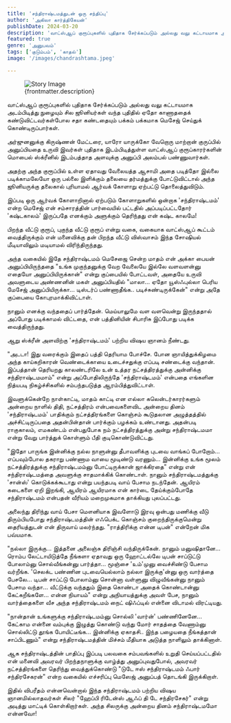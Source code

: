 ```yaml
---
title: 'சந்திராஷ்டமத்துடன் ஒரு சந்திப்பு'
author: 'அகிலா கார்த்திகேயன்'
publishDate: 2024-03-20
description: 'வாட்ஸ்ஆப் குரூப்புகளில் புதிதாக சேர்க்கப்படும் அல்லது வலு கட்டாயமாக அடம்பிடித்து நுழையும் சில ஜூனியர்கள் வந்த புதிதில்..'
featured: true
genre: 'அனுபவம்'
tags: ['குடும்பம்', 'காதல்']
image: '/images/chandrashtama.jpeg'

---
```

<figure>
  <img src={frontmatter.image} alt="Story Image" class="w-full rounded-lg shadow-lg" />
  <figcaption class="text-gray-600 text-sm mt-2">{frontmatter.description}</figcaption>
</figure>

வாட்ஸ்ஆப் குரூப்புகளில் புதிதாக சேர்க்கப்படும் அல்லது வலு கட்டாயமாக அடம்பிடித்து நுழையும் சில ஜூனியர்கள் வந்த புதிதில் ஏதோ காணாததைக் கண்டுவிட்டவர்கள்போல சதா கண்டதையும் பக்கம் பக்கமாக மெசேஜ் செய்துக் கொண்டிருப்பார்கள்.

அர்ஜுனனுக்கு கிருஷ்ணன் மேட்டரை, யாரோ யாருக்கோ வேறொரு மாற்றான் குருப்பில் அனுப்பியதை உருவி இவர்கள் புதிதாக இடம்பிடித்துள்ள வாட்ஸ்ஆப் குரூப்காரர்களின் மொபைல் ஸ்க்ரீனில் இடம்பத்தாத அளவுக்கு அனுப்பி அலம்பல் பண்ணுவார்கள்.

அதற்கு அந்த குரூப்பில் உள்ள ஏதாவது வேலையத்த ஆசாமி அதை படித்தோ இல்லை படிக்காமலேயோ ஒரு பல்லை இளிக்கும் தலையை தர்மத்துக்கு போட்டுவிட்டால் அந்த ஜூனியருக்கு தலைகால் புரியாமல் ஆர்வக் கோளாறு ஏற்பட்டு தொலைத்துவிடும்.

இப்படி ஒரு ஆர்வக் கோளாறினால் ஏற்படும் கோளாறுகளில் ஒன்றாக 'சந்திராஷ்டமம்' என்ற மெசேஜ் என் சம்சாரத்தின் பார்வையில் பட்டதில் அப்படிப்பட்டதோர் 'கஷ்டகாலம்' இருப்பதே எனக்கும் அளுக்கும் தெரிந்தது என் கஷ்ட காலமே!

பிறந்த வீட்டு குரூப், புகுந்த வீட்டு குரூப் என்று வகை, வகையாக வாட்ஸ்ஆப் கூட்டம் வைத்திருக்கும் என் மனைவிக்கு தன் பிறந்த வீட்டு விஸ்வாசம் இந்த சோஷியல் மீடியாவிலும் மடியாமல் விரிந்திருந்தது.

அந்த வகையில் இதே சந்திராஷ்டமம் மெசேஜை சென்ற மாதம் என் அக்கா பையன் அனுப்பியிருந்ததை "உங்க முகுந்தனுக்கு வேற வேலையே இல்லே வளவளன்னு எதையோ அனுப்பியிருக்கான்" என்று குப்பையில் போட்டவள், அதையே உருவி அவளுடைய அண்ணனின் மகள் அனுப்பியதில் "மாலா... ஏதோ யூஸ்ஃபுல்லா பெரிய மேசேஜ் அனுப்பியிருக்கா... டிஸ்டர்ப் பண்ணாதீங்க.. படிச்சுண்டிருக்கேன்" என்று அதே குப்பையை கோபுரமாக்கிவிட்டாள்.

நானும் எனக்கு வந்ததைப் பார்த்தேன். மெய்யாலுமே வள வளவென்று இருந்ததால் அப்போது படிக்காமல் விட்டதை, என் பத்தினியின் சிபாரிசு இப்போது படிக்க வைத்திருந்தது.

ஆறு ஸ்க்ரீன் அளவிற்கு 'சந்திராஷ்டமம்' பற்றிய விஷய ஞானம் நீண்டது.

"அடடா! இது வரைக்கும் இதைப் பத்தி தெரியாம போச்சே. போன ஞாயித்துக்கிழமை அந்த காய்கறிகாரன் வெண்டைக்காயை உடைச்சதுக்கு எப்படி சண்டைக்கு வந்தான். இப்பத்தான் தெரியறது காலண்டரிலே உன் உத்தர நட்சத்திரத்துக்கு அன்னிக்கு சந்திராஷ்டமமாம்" என்று அப்போதிலிருந்தே 'சந்திராஷ்டமம்' என்பதை எங்களின நித்யபடி நிகழ்ச்சிகளில் சம்பந்தபடுத்த ஆரம்பித்துவிட்டாள்.

இவளுக்கென்றே நாள்காட்டி, மாதம் காட்டி என எல்லா கலென்டர்காரர்களும் அன்றைய நாளில் திதி, நட்சத்திரம் என்பவைகளைவிட அன்றைய தினம் 'சந்திராஷ்டமம்' பாதிக்கும் நட்சத்திரங்களை கொஞ்சம் கூடுதலான அழுத்தத்தில் அச்சிட்டிருப்பதை அதன்பின்தான் பார்க்கும் பழக்கம் உண்டானது.
அதன்படி ராகுகாலம், எமகண்டம் என்பதுபோக நம் நட்சத்திரத்துக்கு அன்று சந்திராஷ்டமமா என்று வேறு பார்த்துக் கொள்ளும் பீதி குடிகொண்டுவிட்டது.

"இதோ பாருங்க இன்னிக்கு நல்ல நாளுன்னு தீபாவளிக்கு புடவை வாங்கப் போறோம்... எப்பவும்போல தகராறு பண்ணாம வாயை மூடிண்டு வரணும்... இன்னிக்கு உங்க மூலம் நட்சத்திரத்துக்கு சந்திராஷ்டமம்னு போட்டிருக்கான் ஜாக்கிரதை" என்று என் சந்திராஷ்டமத்தை அவளுக்கு சாதமாக்கிக் கொண்டாள். நானும் சந்திராஷ்டமத்துக்கு 'சான்ஸ்' கொடுக்கக்கூடாது என்று பயந்தபடி வாய் பேசாம நடந்தேன். ஆயிரம் கடைகளை ஏறி இறங்கி, ஆயிரம் ஆயிரமாக என் கார்டை தேய்க்கும்போதே சந்திராஷ்டமம் என்பதன் வீரியம் மறைமுகமாக தாக்கியது புலப்பட்டது.

அலைந்து திரிந்து வாய் பேசா மௌனியாக இவளோடு இரவு ஒன்பது மணிக்கு வீடு திரும்பியபோது சந்திராஷ்டமத்தின் எஃபெக்ட கொஞ்சம் குறைந்திருக்குமென்று தைரியத்துடன் என் திருவாய் மலர்ந்தது.
"ராத்திரிக்கு என்ன டிபன்" என்றேன் மிக பவ்யமாக.

"நல்லா இருக்கு... இத்தனை அலைஞ்சு திரிஞ்சி வந்திருக்கேன். நானும் மனுஷிதானே... ரொம்ப லேட்டாயிடுத்தே நீங்களா ஏதாவது ஒரு ஹோட்டல்லே டிபன் சாப்டுட்டு போலாம்னு சொல்வீங்கன்னு பார்த்தா... மூஞ்சை 'உம்'முனு வைச்சிண்டு பேசாம வர்றீங்க. 'செலக்ட பண்ணின புடவையெல்லாம் நல்லா இருக்கு'ன்னு ஒரு வார்த்தை பேசலே... டிபன் சாப்ட்டு போலாம்னு சொன்னா வள்ளுனு விழுவீங்கன்னு நானும் பேசாம வந்தா... வீட்டுக்கு வந்ததும் இதை கொண்டா அதைக் கொண்டான்னு கேட்கறீங்களே... என்ன நியாயம்" என்று அநியாயத்துக்கு அவள் பேச, நானும் வார்த்தைகளை வீச அந்த சந்திராஷ்டமம் நைட் ஷிஃப்டில் என்னை விடாமல் விரட்டியது.

"நான்தான் உங்களுக்கு சந்திராஷ்டமம்னு சொல்லி 'வார்ன்' பண்ணினேனே... கேட்காம என்னை வம்புக்கு இழுத்து கொண்டு வந்து மோர் சாதத்தை வேணாம்னு சொல்லிட்டு தூங்க போயிட்டீங்க... இன்னிக்கு ஏகாதசி.. இந்த பழையதை நீங்கத்தான் சாப்பிடணும்" என்று சந்திராஷ்டமத்தின் மிச்சம் மீதியாக அடுத்த நாளிலும் தாக்கினாள்.

ஆக சந்திராஷ்டத்தின் பாதிப்பு இப்படி பலவகை சம்பவங்களில் உறுதி செய்யப்பட்டதில் என் மனைவி அவரவர் பிறந்தநாளுக்கு வாழ்த்து அனுப்புவதுபோல், அவரவர் நட்சத்திரங்களை தெரிந்து வைத்துக்கொண்டு "டுடே ஈஸ் சந்திராஷ்டமம் ஃபார் சந்திரசேகரன்" என்ற வகையில் எச்சரிப்பு மெஸேஜ் அனுப்பத் தொடங்கி இருக்கிறாள்.

இதில் விபரீதம் என்னவென்றால் இந்த சந்திராஷ்டமம் பற்றிய விஷய ஞானமில்லாதவர்கள் சிலர் "ஹேப்பி ரிடேன்ஸ் ஆஃப் தி டே சந்திரசேகர்" என்று அடித்து மாட்டிக் கொள்கிறார்கள்.
அந்த சிலருக்கு அன்றைய தினம் சந்திராஷ்டமமோ என்னவோ!
